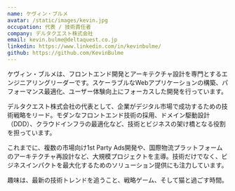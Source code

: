 ```yaml
---
name: ケヴィン・ブルメ
avatar: /static/images/kevin.jpg
occupation: 代表 / 技術責任者
company: デルタクエスト株式会社
email: kevin.bulme@deltaquest.co.jp
linkedin: https://www.linkedin.com/in/kevinbulme/
github: https://github.com/KevinBulme
---
```


ケヴィン・ブルメは、フロントエンド開発とアーキテクチャ設計を専門とするエンジニアリングリーダーです。スケーラブルなWebアプリケーションの構築、パフォーマンス最適化、ユーザー体験向上にフォーカスした開発を行っています。

デルタクエスト株式会社の代表として、企業がデジタル市場で成功するための技術戦略をリード。モダンなフロントエンド技術の採用、ドメイン駆動設計（DDD）、クラウドインフラの最適化など、技術とビジネスの架け橋となる役割を担っています。

これまでに、複数の市場向け1st Party Ads開発や、国際物流プラットフォームのアーキテクチャ再設計など、大規模プロジェクトを主導。技術だけでなく、ビジネスインパクトを最大化するためのソリューション提供にも注力しています。

趣味は、最新の技術トレンドを追うこと、戦略ゲーム、そして猫と過ごす時間。

